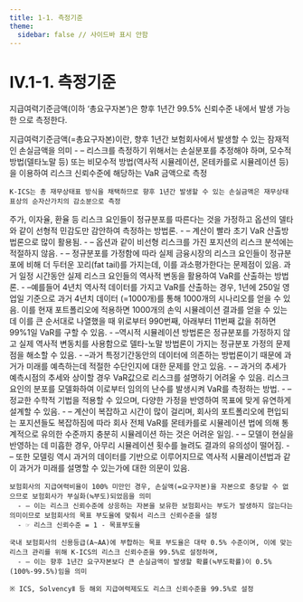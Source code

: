 ```yaml
---
title: 1-1. 측정기준
theme:
  sidebar: false // 사이드바 표시 안함
---
```

# IV.1-1. 측정기준

지급여력기준금액(이하 ‘총요구자본’)은 향후 1년간 99.5% 신뢰수준 내에서 발생 가능한 <OverlayDemo id="요구자본" />으로 측정한다.

<GCallout severity="info" title="지급여력기준금액이란?">
    지급여력기준금액(=총요구자본)이란, 향후 1년간 보험회사에서 발생할 수 있는 잠재적인 손실금액을 의미
      - – 리스크를 측정하기 위해서는 손실분포를 추정해야 하며, 모수적 방법(델타노말 등) 또는 비모수적 방법(역사적 시뮬레이션, 몬테카를로 시뮬레이션 등)을 이용하여 리스크 신뢰수준에 해당하는 VaR 금액으로 측정

    K-ICS는 총 재무상태표 방식을 채택하므로 향후 1년간 발생할 수 있는 손실금액은 재무상태표상의 순자산가치의 감소분으로 측정

<Accordion  activeIndex={[]}>
<AccordionTab header="델타-노말법 (Delta-Normal method)">
    주가, 이자율, 환율 등 리스크 요인들이 정규분포를 따른다는 것을 가정하고 옵션의 델타와 같이 선형적 민감도만 감안하여 측정하는 방법론.
      - – 계산이 빨라 초기 VaR 산출방법론으로 많이 활용됨.
      - – 옵션과 같이 비선형 리스크를 가진 포지션의 리스크 분석에는 적절하지 않음.
      - – 정규분포를 가정함에 따라 실제 금융시장의 리스크 요인들이 정규분포에 비해 더 두터운 꼬리(fat tail)를 가지는데, 이를 과소평가한다는 문제점이 있음.
</AccordionTab>
<AccordionTab header="역사적 시뮬레이션법 (Historical Simulation method)">
    과거 일정 시간동안 실제 리스크 요인들의 역사적 변동을 활용하여 VaR를 산출하는 방법론.
      - –예를들어 4년치 역사적 데이터를 가지고  VaR를 산출하는 경우, 1년에 250일 영업일 기준으로 과거 4년치 데이터 (=1000개)를 통해 1000개의 시나리오를 얻을 수 있음. 이를 현재 포트폴리오에 적용하면 1000개의 손익 시뮬레이션 결과를 얻을 수 있는데 이를 큰 순서대로 나열했을 때 위로부터 990번째, 아래부터 11번째 값을 취하면 99%1일 VaR를 구할 수 있음.
      - –역시적 시뮬레이션 방법론은 정규분포를 가정하지 않고 실제 역사적 변동치를 사용함으로 델타-노말 방법론이 가지는 정규분포 가정의 문제점을 해소할 수 있음.
      - –과거 특정기간동안의 데이터에 의존하는 방법론이기 때문에 과거가 미래를 예측하는데 적절한 수단인지에 대한 문제를 안고 있음.
      - – 과거의 추세가 예측시점의 추세와 상이할 경우 VaR값으로 리스크를 설명하기 어려울 수 있음.
</AccordionTab>
<AccordionTab header="몬테카를로 시뮬레이션 (Monte Carlo Silulation method)">
    리스크 요인의 분포를 모델화하여 이로부터 임의의 난수를 발생시켜 VaR를 측정하는 방법.
      - – 정교한 수학적 기법을 적용할 수 있으며, 다양한 가정을 반영하여 목표에 맞게 유연하게 설계할 수 있음.
      - – 계산이 복잡하고 시간이 많이 걸리며, 회사의 포트폴리오에 편입되는 포지션들도 복잡하짐에 따라 회사 전체 VaR를 몬테카를로 시뮬레이션 법에 의해 통계적으로 유의한 수준까지 충분히 시뮬레이션 하는 것은 어려운 일임.
      - – 모델이 현실을 반영하는 데 미흡한 경우, 아무리 시뮬레이션 횟수를 늘려도 결과의 유의성이 떨어짐.
      - – 또한 모델링 역시 과거의 데이터를 기반으로 이루어지므로 역사적 시뮬레이션법과 같이 과거가 미래를 설명할 수 있는가에 대한 의문이 있음.
</AccordionTab>
</Accordion>
</GCallout>


<GCallout severity="info" title="신뢰수준을 99.5%로 설정하는 근거">

    보험회사의 지급여력비율이 100% 미만인 경우, 손실액(=요구자본)을 자본으로 충당할 수 없으므로 보험회사가 부실화(≒부도)되었음을 의미
      - – 이는 리스크 신뢰수준에 상응하는 자본을 보유한 보험회사는 부도가 발생하지 않는다는 의미이므로 보험회사의 목표 부도율에 맞춰서 리스크 신뢰수준을 설정
      - ☞ 리스크 신뢰수준 = 1 - 목표부도율

    국내 보험회사의 신용등급(A~AA)에 부합하는 목표 부도율은 대략 0.5% 수준이며, 이에 맞는 리스크 관리를 위해 K-ICS의 리스크 신뢰수준을 99.5%로 설정하며,
      - – 이는 향후 1년간 요구자본보다 큰 손실금액이 발생할 확률(≒부도확률)이 0.5%(100%-99.5%)임을 의미

    ※ ICS, SolvencyⅡ 등 해외 지급여력제도도 리스크 신뢰수준을 99.5%로 설정
</GCallout>
